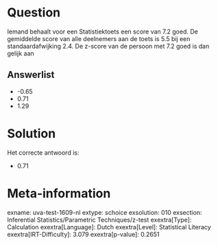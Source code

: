 Question
========

Iemand behaalt voor een Statistiektoets een score van 7.2 goed. De
gemiddelde score van alle deelnemers aan de toets is 5.5 bij een
standaardafwijking 2.4. De z-score van de persoon met 7.2 goed is dan
gelijk aan

Answerlist
----------

* -0.65
* 0.71
* 1.29

Solution
========

Het correcte antwoord is: 

* 0.71

Meta-information
================
exname: uva-test-1609-nl
extype: schoice
exsolution: 010
exsection: Inferential Statistics/Parametric Techniques/z-test
exextra[Type]: Calculation
exextra[Language]: Dutch
exextra[Level]: Statistical Literacy
exextra[IRT-Difficulty]: 3.079
exextra[p-value]: 0.2651
